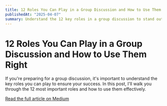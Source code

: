 ```yaml
---
title: 12 Roles You Can Play in a Group Discussion and How to Use Them Right
publishedAt: "2025-04-07"
summary: Understand the 12 key roles in a group discussion to stand out and succeed.
---
```


# 12 Roles You Can Play in a Group Discussion and How to Use Them Right

If you're preparing for a group discussion, it's important to understand the key roles you can play to ensure your success. In this post, I'll walk you through the 12 most important roles and how to use them effectively.

[Read the full article on Medium](https://medium.com/@boranarohith07/12-roles-you-can-play-in-a-group-discussion-and-how-to-use-them-right-eb1de465e5b8)
